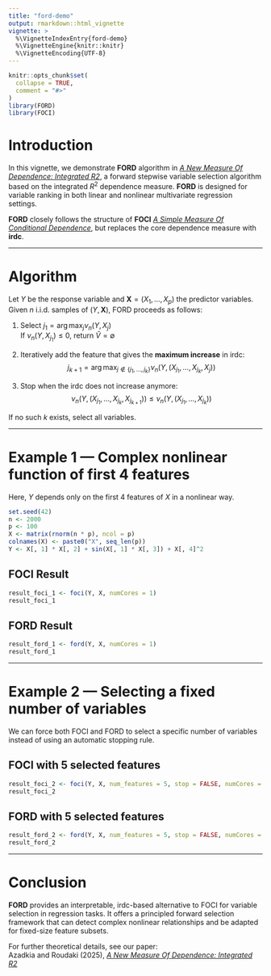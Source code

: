 ```yaml
---
title: "ford-demo"
output: rmarkdown::html_vignette
vignette: >
  %\VignetteIndexEntry{ford-demo}
  %\VignetteEngine{knitr::knitr}
  %\VignetteEncoding{UTF-8}
---
```


```r
knitr::opts_chunk$set(
  collapse = TRUE,
  comment = "#>"
)
library(FORD)   
library(FOCI)
```

# Introduction

In this vignette, we demonstrate **FORD** algorithm in [*A New Measure Of Dependence: Integrated R2*](http://arxiv.org/abs/2505.18146), a forward stepwise variable selection algorithm based on the integrated $R^2$ dependence measure. **FORD** is designed for variable ranking in both linear and nonlinear multivariate regression settings.

**FORD** closely follows the structure of **FOCI** [*A Simple Measure Of Conditional Dependence*](https://www.jstor.org/stable/27170947), but replaces the core dependence measure with **irdc**.

---

# Algorithm

Let $Y$ be the response variable and $\mathbf{X} = (X_1, \dots, X_p)$ the predictor variables. Given $n$ i.i.d. samples of $(Y, \mathbf{X})$, FORD proceeds as follows:

1. Select $j_1 = \arg\max_j \nu_n(Y, X_j)$  
   If $\nu_n(Y, X_{j_1}) \leq 0$, return $\hat{V} = \emptyset$

2. Iteratively add the feature that gives the **maximum increase** in irdc:
   $$
   j_{k+1} = \arg\max_{j \notin \{j_1, \ldots, j_k\}} \nu_n(Y, (X_{j_1}, \ldots, X_{j_k}, X_j))
   $$

3. Stop when the irdc does not increase anymore:
   $$
   \nu_n(Y, (X_{j_1}, \ldots, X_{j_k}, X_{j_{k+1}})) \leq \nu_n(Y, (X_{j_1}, \ldots, X_{j_k}))
   $$

If no such $k$ exists, select all variables.

---

# Example 1 — Complex nonlinear function of first 4 features

Here, $Y$ depends only on the first 4 features of $X$ in a nonlinear way.

```r
set.seed(42)
n <- 2000
p <- 100
X <- matrix(rnorm(n * p), ncol = p)
colnames(X) <- paste0("X", seq_len(p))
Y <- X[, 1] * X[, 2] + sin(X[, 1] * X[, 3]) + X[, 4]^2
```

## FOCI Result

```r
result_foci_1 <- foci(Y, X, numCores = 1)
result_foci_1
```

## FORD Result

```r
result_ford_1 <- ford(Y, X, numCores = 1)
result_ford_1
```

---

# Example 2 — Selecting a fixed number of variables

We can force both FOCI and FORD to select a specific number of variables instead of using an automatic stopping rule.

## FOCI with 5 selected features

```r
result_foci_2 <- foci(Y, X, num_features = 5, stop = FALSE, numCores = 1)
result_foci_2
```

## FORD with 5 selected features

```r
result_ford_2 <- ford(Y, X, num_features = 5, stop = FALSE, numCores = 1)
result_ford_2
```

---

# Conclusion

**FORD** provides an interpretable, irdc-based alternative to FOCI for variable selection in regression tasks. It offers a principled forward selection framework that can detect complex nonlinear relationships and be adapted for fixed-size feature subsets.

For further theoretical details, see our paper:  
Azadkia and Roudaki (2025), [*A New Measure Of Dependence: Integrated R2*](http://arxiv.org/abs/2505.18146)
